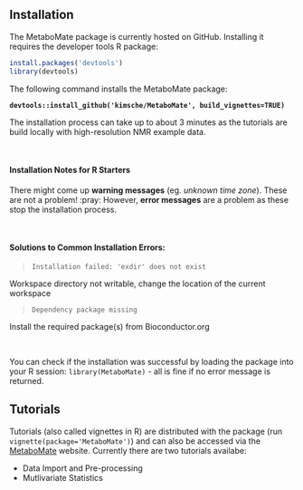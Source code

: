 ## Installation
The MetaboMate package is currently hosted on GitHub. Installing it requires the developer tools R package:
```r
install.packages('devtools')
library(devtools)
```

The following command installs the MetaboMate package:

**`devtools::install_github('kimsche/MetaboMate', build_vignettes=TRUE)`**

The installation process can take up to about 3 minutes as the tutorials are build locally with high-resolution NMR example data.


&nbsp;

#### Installation Notes for R Starters

There might come up **warning messages** (eg. *unknown time zone*). These are not a problem! :pray:
However, **error messages** are a problem as these stop the installation process. 

&nbsp;

#### Solutions to Common Installation Errors:

>`Installation failed: 'exdir' does not exist`

Workspace directory not writable, change the location of the current workspace

>`Dependency package missing`

Install the required package(s) from Bioconductor.org

&nbsp;

You can check if the installation was successful by loading the package into your R session: `library(MetaboMate)` - all is fine if no error message is returned.



## Tutorials
Tutorials (also called vignettes in R) are distributed with the package (run `vignette(package='MetaboMate')`) and can also be accessed via the [MetaboMate](https://kimsche.github.io/MetaboMate/) website. Currently there are two tutorials availabe:

* Data Import and Pre-processing
* Mutlivariate Statistics




